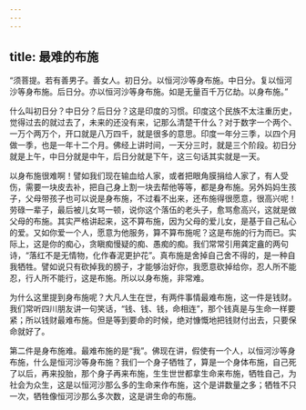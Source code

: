 ```yaml
---
---
---
```

title: 最难的布施
---




“须菩提。若有善男子。善女人。初日分。以恒河沙等身布施。中日分。复以恒河沙等身布施。后日分。亦以恒河沙等身布施。如是无量百千万亿劫。以身布施。”

什么叫初日分？中日分？后日分？这是印度的习惯。印度这个民族不太注重历史，觉得过去的就过去了，未来的还没有来，记那么清楚干什么？对于数字一个两个、一万个两万个，开口就是八万四千，就是很多的意思。印度一年分三季，以四个月做一季，也是一年十二个月。佛经上讲时间，一天分三时，就是三个阶段。初日分就是上午，中日分就是中午，后日分就是下午，这三句话其实就是一天。

以身布施很难啊！譬如我们现在输血给人家，或者把眼角膜捐给人家了，有人受伤，需要一块皮去补，把自己身上割一块去帮他等等，都是身布施。另外妈妈生孩子，父母带孩子也可以说是身布施，不过看不出来，还布施得很愿意，很高兴呢！劳碌一辈子，最后被儿女骂一顿，说你这个落伍的老头子，愈骂愈高兴，这就是做父母的布施。其实严格讲起来，这不算布施，因为父母的爱儿女，是基于自己私心的爱。又如你爱一个人，愿意为他服务，算不算布施呢？这是布施的行为而已。实际上，这是你的痴心，贪瞋痴慢疑的痴、愚痴的痴。我们常常引用龚定盦的两句诗，“落红不是无情物，化作春泥更护花”。真布施是舍掉自己舍不得的，是一种自我牺牲。譬如说只有砍掉我的膀子，才能够治好你，我愿意砍掉给你，忍人所不能忍，行人所不能行，这是布施。所以以身布施，非常难。

为什么这里提到身布施呢？大凡人生在世，有两件事情最难布施，这一件是钱财。我们常听四川朋友讲一句笑话，“钱、钱、钱，命相连”，那个钱真是与生命一样要紧；所以钱财最难布施。但是等到要命的时候，绝对慷慨地把钱财付出去，只要保命就好了。

第二件是身布施难。最难布施的是“我”。佛现在讲，假使有一个人，以恒河沙等身布施，什么是恒河沙等身布施？我们一个身子牺牲了，算是一个身体布施，自己死了以后，再来投胎，那个身子再来布施，生生世世都拿生命来布施，牺牲自己，为社会为众生，这是以恒河沙那么多的生命来作布施，这个是讲数量之多；牺牲不只一次，牺牲像恒河沙那么多次数，这是讲生命的布施。
